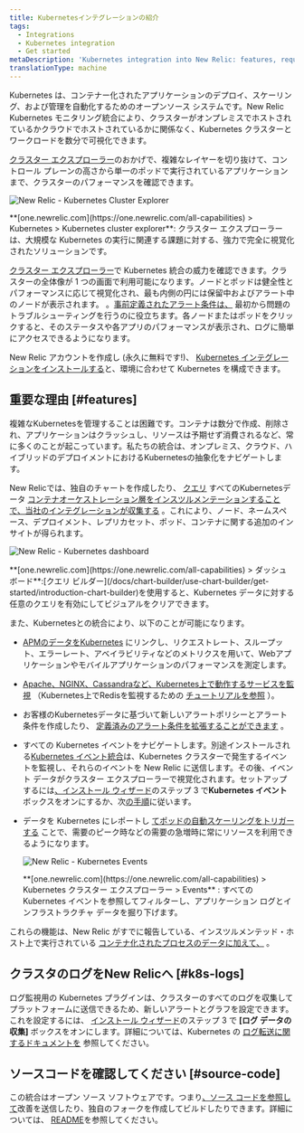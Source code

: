 ```yaml
---
title: Kubernetesインテグレーションの紹介
tags:
  - Integrations
  - Kubernetes integration
  - Get started
metaDescription: 'Kubernetes integration into New Relic: features, requirements, and getting started.'
translationType: machine
---
```





Kubernetes は、コンテナー化されたアプリケーションのデプロイ、スケーリング、および管理を自動化するためのオープンソース システムです。New Relic Kubernetes モニタリング統合により、クラスターがオンプレミスでホストされているかクラウドでホストされているかに関係なく、Kubernetes クラスターとワークロードを数分で可視化できます。

[クラスター エクスプローラー](/docs/integrations/kubernetes-integration/cluster-explorer/kubernetes-cluster-explorer)のおかげで、複雑なレイヤーを切り抜けて、コントロール プレーンの高さから単一のポッドで実行されているアプリケーションまで、クラスターのパフォーマンスを確認できます。

<img
  title="New Relic - Kubernetes Cluster Explorer"
  alt="New Relic - Kubernetes Cluster Explorer"
  src={kubernetesClusterExplorer}
/>

<figcaption>
  **[one.newrelic.com](https://one.newrelic.com/all-capabilities) > Kubernetes > Kubernetes cluster explorer**: クラスター エクスプローラーは、大規模な Kubernetes の実行に関連する課題に対する、強力で完全に視覚化されたソリューションです。
</figcaption>

[クラスター エクスプローラー](/docs/integrations/kubernetes-integration/cluster-explorer/kubernetes-cluster-explorer)で Kubernetes 統合の威力を確認できます。クラスターの全体像が 1 つの画面で利用可能になります。ノードとポッドは健全性とパフォーマンスに応じて視覚化され、最も内側の円には保留中およびアラート中のノードが表示されます。 。[事前定義されたアラート条件は、](/docs/integrations/kubernetes-integration/kubernetes-events/kubernetes-integration-predefined-alert-policy) 最初から問題のトラブルシューティングを行うのに役立ちます。各ノードまたはポッドをクリックすると、そのステータスや各アプリのパフォーマンスが表示され、ログに簡単にアクセスできるようになります。

New Relic アカウントを作成し (永久に無料です!)、 [Kubernetes インテグレーションをインストールする](/docs/kubernetes-pixie/kubernetes-integration/installation/kubernetes-integration-install-configure/)と、環境に合わせて Kubernetes を構成できます。

<InlineSignup/>

## 重要な理由 [#features]

複雑なKubernetesを管理することは困難です。コンテナは数分で作成、削除され、アプリケーションはクラッシュし、リソースは予期せず消費されるなど、常に多くのことが起こっています。私たちの統合は、オンプレミス、クラウド、ハイブリッドのデプロイメントにおけるKubernetesの抽象化をナビゲートします。

New Relicでは、独自のチャートを作成したり、 [クエリ](/docs/using-new-relic/data/understand-data/query-new-relic-data) すべてのKubernetesデータ [コンテナオーケストレーション層をインスツルメンテーションすることで、当社のインテグレーションが収集する](/docs/integrations/kubernetes-integration/understand-use-data/find-use-your-kubernetes-data) 。これにより、ノード、ネームスペース、デプロイメント、レプリカセット、ポッド、コンテナに関する追加のインサイトが得られます。

<img
  title="New Relic - Kubernetes dashboard"
  alt="New Relic - Kubernetes dashboard"
  src={kubernetesDashboard}
/>

<figcaption>
  **[one.newrelic.com](https://one.newrelic.com/all-capabilities) > ダッシュボード**:[クエリ ビルダー](/docs/chart-builder/use-chart-builder/get-started/introduction-chart-builder)を使用すると、Kubernetes データに対する任意のクエリを有効にしてビジュアルをクリアできます。
</figcaption>

また、Kubernetesとの統合により、以下のことが可能になります。

* [APMのデータをKubernetes](/docs/integrations/kubernetes-integration/link-your-applications/link-your-applications-kubernetes) にリンクし、リクエストレート、スループット、エラーレート、アベイラビリティなどのメトリクスを用いて、Webアプリケーションやモバイルアプリケーションのパフォーマンスを測定します。

* [Apache、NGINX、Cassandraなど、Kubernetes上で動作するサービスを監視](/docs/integrations/kubernetes-integration/link-apps-services/monitor-services-running-kubernetes) （Kubernetes上でRedisを監視するための [チュートリアルを参照](/docs/integrations/kubernetes-integration/link-apps-services/tutorial-monitor-redis-running-kubernetes) ）。

* お客様のKubernetesデータに基づいて新しいアラートポリシーとアラート条件を作成したり、 [定義済みのアラート条件を拡張することができます](/docs/integrations/kubernetes-integration/kubernetes-events/kubernetes-integration-predefined-alert-policy) 。

* すべての Kubernetes イベントをナビゲートします。別途インストールされる[Kubernetes イベント統合](/docs/integrations/kubernetes-integration/kubernetes-events/install-kubernetes-events-integration)は、Kubernetes クラスターで発生するイベントを監視し、それらのイベントを New Relic に送信します。その後、イベント データがクラスター エクスプローラーで視覚化されます。セットアップするには[、インストール ウィザード](/docs/integrations/kubernetes-integration/installation/kubernetes-installation-configuration#install-wizard)のステップ 3 で**Kubernetes イベント**ボックスをオンにするか、次[の手順](/docs/integrations/kubernetes-integration/kubernetes-events/install-kubernetes-events-integration#install)に従います。

* データを Kubernetes にレポートし [てポッドの自動スケーリングをトリガーする](/docs/journey-demand/autoscale-your-infra) ことで、需要のピーク時などの需要の急増時に常にリソースを利用できるようになります。

  <img
    title="New Relic - Kubernetes Events"
    alt="New Relic - Kubernetes Events"
    src={kubernetesEvents}
  />

  <figcaption>
    **[one.newrelic.com](https://one.newrelic.com/all-capabilities) > Kubernetes クラスター エクスプローラー > Events** : すべての Kubernetes イベントを参照してフィルターし、アプリケーション ログとインフラストラクチャ データを掘り下げます。
  </figcaption>

これらの機能は、New Relic がすでに報告している、インスツルメンテッド・ホスト上で実行されている [コンテナ化されたプロセスのデータに加えて、](/docs/infrastructure/new-relic-infrastructure/data-instrumentation/docker-instrumentation-infrastructure) 。

## クラスタのログをNew Relicへ [#k8s-logs]

ログ監視用の Kubernetes プラグインは、クラスターのすべてのログを収集してプラットフォームに送信できるため、新しいアラートとグラフを設定できます。これを設定するには、 [インストール ウィザード](/docs/integrations/kubernetes-integration/installation/kubernetes-installation-configuration#install-wizard)のステップ 3 で **\[ログ データの収集]** ボックスをオンにします。詳細については、Kubernetes の [ログ転送に関するドキュメントを](/docs/logs/forward-logs/kubernetes-plugin-log-forwarding/) 参照してください。

## ソースコードを確認してください [#source-code]

この統合はオープン ソース ソフトウェアです。つまり[、ソース コードを参照して](https://github.com/newrelic/nri-kubernetes)改善を送信したり、独自のフォークを作成してビルドしたりできます。詳細については、 [README](https://github.com/newrelic/nri-kubernetes/blob/main/README.md)を参照してください。